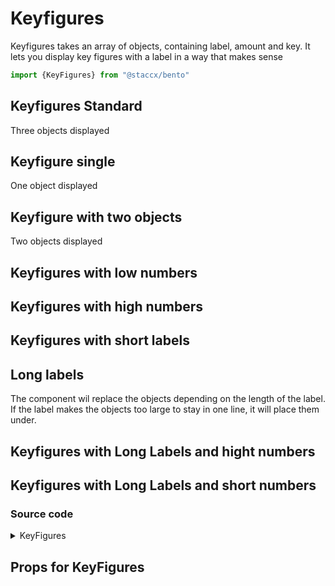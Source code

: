 
<Meta title="Components|DataViz/Keyfigures" component={KeyFigures}/>

# Keyfigures
Keyfigures takes an array of objects, containing label, amount and key. It lets you display key figures with a label
in a way that makes sense


```javascript
import {KeyFigures} from "@staccx/bento"
```

## Keyfigures Standard
Three objects displayed

<Preview>
  <Story name="Normal numbers">
      <KeyFigures
              figures={[
                {
                  label: "Label",
                  amount: 45854,
                  key: 546456 + "booked"
                },
                {
                  label: "Available",
                  amount: 456486,
                  key: 56456 + "available"
                },
                {
                  label: "New Label",
                  amount: 346,
                  key: 364 + "available"
                }
              ]}
            />
  </Story>
</Preview>

## Keyfigure single
One object displayed

<Preview>
  <Story name="Only one">
      <KeyFigures
              figures={[
                {
                  label: "Single",
                  amount: 45854,
                  key: 546456 + "booked"
                }
              ]}
            />
  </Story>
</Preview>

## Keyfigure with two objects
Two objects displayed

<Preview>
  <Story name="Two">
      <KeyFigures
              figures={[
                {
                  label: "One",
                  amount: 45854,
                  key: 546456 + "One"
                },
                {
                  label: "Two",
                  amount: 24241,
                  key: 24241 + "Two"
                }
              ]}
            />
  </Story>
</Preview>



## Keyfigures with low numbers

<Preview>
  <Story name="Low numbers">
      <KeyFigures
              figures={[
                {
                            label: "Label",
                            amount: 1,
                            key: 1 + "booked"
                          },
                          {
                            label: "Available",
                            amount: 2,
                            key: 2 + "available"
                          },
                          {
                            label: "New Label",
                            amount: 3,
                            key: 3 + "available"
                          }
              ]}
            />
  </Story>
</Preview>

## Keyfigures with high numbers

<Preview>
  <Story name="High numbers">
      <KeyFigures
              figures={[
                {
                            label: "Label",
                            amount: 10000000000,
                            key: 10000000000 + "booked"
                          },
                          {
                            label: "Available",
                            amount: 20000000000,
                            key: 20000000000 + "available"
                          },
                          {
                            label: "New Label",
                            amount: 30000000000,
                            key: 30000000000 + "available"
                          }
              ]}
            />
  </Story>
</Preview>

## Keyfigures with short labels

<Preview>
  <Story name="Short Labels">
      <KeyFigures
              figures={[
                {
                            label: "L",
                            amount: 10000000000,
                            key: 10000000000 + "booked"
                          },
                          {
                            label: "Ti",
                            amount: 20000000000,
                            key: 20000000000 + "available"
                          },
                          {
                            label: "Ann",
                            amount: 30000000000,
                            key: 30000000000 + "available"
                          }
              ]}
            />
  </Story>
</Preview>

## Long labels
The component wil replace the objects depending on the length of the label. If the label makes the objects too large
to stay in one line, it will place them under.

## Keyfigures with Long Labels and hight numbers

<Preview>
  <Story name="Long Labels and hight numbers">
      <KeyFigures
              figures={[
                {
                            label: "This label is longer than it should be",
                            amount: 10000000000,
                            key: 10000000000 + "booked"
                          },
                          {
                            label: "This label is also longer than it should be",
                            amount: 20000000000,
                            key: 20000000000 + "available"
                          },
                          {
                            label: "They are all way to long, make them shorter! it should indeed be shorter",
                            amount: 30000000000,
                            key: 30000000000 + "available"
                          }
              ]}
            />
  </Story>
</Preview>

## Keyfigures with Long Labels and short numbers

<Preview>
  <Story name="Long Labels and short numbers">
      <KeyFigures
              figures={[
                {
                            label: "This label is longer than it should be, it should indeed be shorter",
                            amount: 1,
                            key: 1 + "booked"
                          },
                          {
                            label: "This label is also longer than it should be, it should indeed be shorter",
                            amount: 2,
                            key: 2 + "available"
                          },
                          {
                            label: "They are all way to long, make them shorter! it should indeed be shorter",
                            amount: 3,
                            key: 3 + "available"
                          }
              ]}
            />
  </Story>
</Preview>

### Source code

<details><summary>KeyFigures</summary>
<p>

```bash
import React from "react"
import styled from "styled-components"
import PropTypes from "prop-types"
import { formatCurrency } from "../../../formatting"
import { applyVariants, spacing, color, font } from "../../../theming"
import themeProps from "./Keyfigures.themeProps"
import { componentCreateFactory } from "../../../theming/utils/createVariantsFunctionFactory"

const KeyFigures = ({ figures, variant }) => (
  <List variant={variant}>
    {figures.map(figure => (
      <ListItem key={figure.key} variant={variant}>
        <Heading variant={variant}>{figure.label}</Heading>
        <Value variant={variant}> {formatCurrency(figure.amount)}</Value>
      </ListItem>
    ))}
  </List>
)

const List = styled.ul`
  display: flex;
  flex-wrap: wrap;
  justify-content: center;
  margin-bottom: 0;
  color: currentColor;
  padding: 0;
  ${applyVariants(themeProps.list.name)};
`

const ListItem = styled.li`
  position: relative;
  display: flex;
  padding: ${spacing.tiny} ${spacing.medium};
  flex-direction: column;
  text-align: center;

  &:not(:first-child)::after {
    content: "";
    position: absolute;
    left: 0;
    top: 0;
    height: 100%;
    width: 1px;
    background-color: ${color.line};
  }
  ${applyVariants(themeProps.item.name)};
`

const Heading = styled.h3`
  padding-bottom: ${spacing.tiny};
  ${applyVariants(themeProps.heading.name)};
`

const Value = styled.span`
  font-size: ${font.h2};
  color: ${color.blue};
  ${applyVariants(themeProps.value.name)};
`

const defaultProps = {
  figures: [{}]
}

KeyFigures.propTypes = {
  /**
   * Takes an array of objects
   * objects containg value and heading
   */
  figures: PropTypes.arrayOf(
    PropTypes.shape({
      value: PropTypes.string,
      heading: PropTypes.string
    })
  ).isRequired
}
KeyFigures.defaultProps = defaultProps
KeyFigures.themeProps = themeProps
KeyFigures.createVariants = componentCreateFactory(KeyFigures)

export default KeyFigures

```

</p>
</details>

## Props for KeyFigures
<Props of={KeyFigures} />
